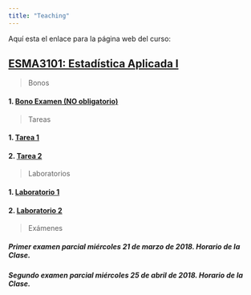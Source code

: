 ```yaml
---
title: "Teaching"
---
```


Aquí esta el enlace para la página web del curso:

## [ESMA3101: Estadística Aplicada I](https://didier-murillo.netlify.com/Contents/)


> Bonos

#### 1.   [Bono Examen (NO obligatorio)](https://didier-murillo.netlify.com/Bono_Examen/)


> Tareas


#### 1.   [Tarea 1](https://didier-murillo.netlify.com/Tarea1/)

#### 2.   [Tarea 2](https://didier-murillo.netlify.com/tarea2/)


> Laboratorios 

#### 1.   [Laboratorio 1](https://didier-murillo.netlify.com/Lab1/)


#### 2.   [Laboratorio 2](https://didier-murillo.netlify.com/Lab2/)


> Exámenes

##### Primer examen parcial miércoles 21 de marzo de 2018. Horario de la Clase. 

##### Segundo examen parcial miércoles 25 de abril de 2018. Horario de la Clase.



